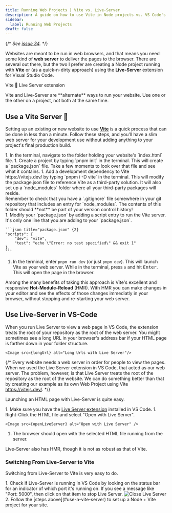 ```yaml
---
title: Running Web Projects | Vite vs. Live-Server
description: A guide on how to use Vite in Node projects vs. VS Code's Live-Server extension as a way to run your web project
sidebar:
  label: Running Web Projects
draft: false
---
```




{/* *See [issue 34](https://github.com/dgilleland/CPSC-1520/issues/34).* */}


Websites are meant to be run in web browsers, and that means you need some kind of **web server** to deliver the pages to the browser. There are several out there, but the two I prefer are creating a Node project running with **Vite** or (as a quick-n-dirty approach) using the **Live-Server** extension for Visual Studio Code.

<LinkButton target="_blank" icon='external' href="https://vite.dev/">Vite 🎉</LinkButton>
<LinkButton target="_blank" icon='external' href="https://marketplace.visualstudio.com/items?itemName=ritwickdey.LiveServer">Live Server extension</LinkButton>

<Aside type="caution">
    Vite and Live-Server are **alternate** ways to run your website. Use one or the other on a project, not both at the same time.
</Aside>

## Use a Vite Server 🎉

Setting up an existing or new website to use <a href="">**Vite**</a> is a quick process that can be done in less than a minute. Follow these steps, and you'll have a slim web server for your development use without adding anything to your project's final production build.

<Steps>
1. In the terminal, navigate to the folder holding your website's `index.html` file.
1. Create a  project by typing `pnpm init` in the terminal. This will create a `package.json` file. Take a few moments to look over that file and see what it contains.
1. Add a development dependency to Vite https://vitejs.dev/ by typing `pnpm i -D vite` in the terminal. This will modify the package.json  file to reference Vite as a third-party solution. It will also set up a `node_modules` folder where all your third-party packages will reside.
    <Aside type="tip">
      Remember to check that you have a `.gitignore` file somewhere in your git repository that includes an entry for `node_modules`. The contents of this folder should **not** be part of your version control history!
    </Aside>
1. Modify your `package.json` by adding a script entry to run the Vite server. It's only one line that you are adding to your `package.json`.

    ```json title="package.json" {2}
    "scripts": {
        "dev": "vite",
        "test": "echo \"Error: no test specified\" && exit 1"
    },
    ```

1. In the terminal, enter `pnpm run dev` (or just `pnpm dev`). This will launch Vite as your web server. While in the terminal, press `o` and hit <kbd>Enter</kbd>. This will open the page in the browser.
</Steps>

Among the many benefits of taking this approach is Vite's excellent and responsive **Hot-Module-Reload** (HMR). With HMR you can make changes in your editor and see the effects of those changes immediatly in your browser, without stopping and re-starting your web server.

## Use Live-Server in VS-Code

<Aside type="caution">
    When you run Live Server to view a web page in VS Code, the extension treats the root of your repository as the root of the web server. You might sometimes see a long URL in your browser's address bar if your HTML page is farther down in your folder structure.

    <Image src={longUrl} alt="Long Urls with Live Server"/>
</Aside>

{/* Every website needs a web server in order for people to view the pages. When we used the Live Server extension in VS Code, that acted as our web server. The problem, however, is that Live Server treats the root of the repository as the root of the website. We can do something better than that by creating our example as its own Web Project using Vite https://vitejs.dev/. */}

Launching an HTML page with Live-Server is quite easy.

<Steps>
1. Make sure you have the <a target="_blank" href="https://marketplace.visualstudio.com/items?itemName=ritwickdey.LiveServer">Live Server extension</a> installed in VS Code.
1. Right-Click the HTML file and select "Open with Live Server".

    <Image src={openLiveServer} alt="Open with Live Server" />

1. The browser should open with the selected HTML file running from the server.
</Steps>

Live-Server also has HMR, though it is not as robust as that of Vite.

### Switching From Live-Server to Vite

Switching from Live-Server to Vite is very easy to do.

<Steps>
1. Check if Live-Server is running in VS Code by looking on the status bar for an indicator of which port it's running on. If you see a message like "Port: 5000", then click on that item to stop Live Server.
    <Image src={closeLiveServer} alt="Close Live Server"/>
2. Follow the [steps above](#use-a-vite-server) to set up a Node + Vite project for your site.
</Steps>
